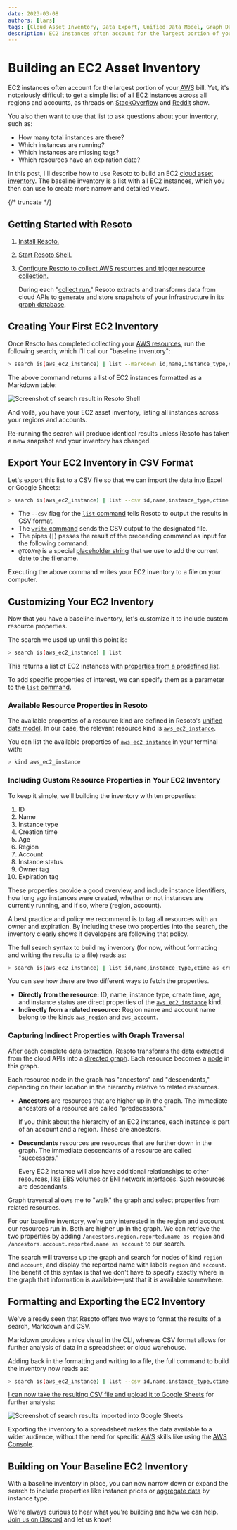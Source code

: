 ```yaml
---
date: 2023-03-08
authors: [lars]
tags: [Cloud Asset Inventory, Data Export, Unified Data Model, Graph Database, Resoto CLI, Search, AWS]
description: EC2 instances often account for the largest portion of your AWS bill. Yet, it's notoriously difficult to get a simple list of all EC2 instances across all regions and accounts. Resoto can be used to build an EC2 cloud asset inventory.
---
```


# Building an EC2 Asset Inventory

EC2 instances often account for the largest portion of your <abbr title="Amazon Web Services">AWS</abbr> bill. Yet, it's notoriously difficult to get a simple list of all EC2 instances across all regions and accounts, as threads on [StackOverflow](https://stackoverflow.com/questions/42086712/how-to-see-all-running-amazon-ec2-instances-across-all-regions) and [Reddit](https://reddit.com/r/aws/comments/s83381/list_ec2_instances_from_all_accounts_in_all) show.

You also then want to use that list to ask questions about your inventory, such as:

- How many total instances are there?
- Which instances are running?
- Which instances are missing tags?
- Which resources have an expiration date?

In this post, I'll describe how to use Resoto to build an EC2 [cloud asset inventory](../cloud-asset-inventory/index.mdx). The baseline inventory is a list with all EC2 instances, which you then can use to create more narrow and detailed views.

{/* truncate */}

## Getting Started with Resoto

1. [Install Resoto.](/docs/getting-started/install-resoto)

2. [Start Resoto Shell.](/docs/getting-started/launch-resoto#resoto-shell)

3. [Configure Resoto to collect <abbr title="Amazon Web Services">AWS</abbr> resources and trigger resource collection.](/docs/how-to-guides/data-sources/collect-aws-resource-data)

   During each "[collect run](/docs/concepts/cloud-data-sync#resource-collection)," Resoto extracts and transforms data from cloud APIs to generate and store snapshots of your infrastructure in its [graph database](/docs/concepts/asset-inventory-graph).

## Creating Your First EC2 Inventory

Once Resoto has completed collecting your [<abbr title="Amazon Web Services">AWS</abbr> resources](/docs/reference/unified-data-model/aws), run the following search, which I'll call our "baseline inventory":

```bash
> search is(aws_ec2_instance) | list --markdown id,name,instance_type,ctime as create_time, age,/ancestors.region.reported.name as region,/ancestors.account.reported.name as account,instance_status,tags.owner,tags.expiration
```

The above command returns a list of EC2 instances formatted as a Markdown table:

![Screenshot of search result in Resoto Shell](./img/resoto-shell.png)

And voilà, you have your EC2 asset inventory, listing all instances across your regions and accounts.

Re-running the search will produce identical results unless Resoto has taken a new snapshot and your inventory has changed.

## Export Your EC2 Inventory in CSV Format

Let's export this list to a CSV file so that we can import the data into Excel or Google Sheets:

```bash
> search is(aws_ec2_instance) | list --csv id,name,instance_type,ctime as create_time, age,/ancestors.region.reported.name as region,/ancestors.account.reported.name as account,instance_status,tags.owner,tags.expiration | write ec2_inventory-@TODAY@.csv
```

- The `--csv` flag for the [`list` command](/docs/reference/cli/list) tells Resoto to output the results in CSV format.
- The [`write` command](/docs/reference/cli/write) sends the CSV output to the designated file.
- The pipes (`|`) passes the result of the preceeding command as input for the following command.
- `@TODAY@` is a special [placeholder string](/docs/reference/cli#placeholder-strings) that we use to add the current date to the filename.

Executing the above command writes your EC2 inventory to a file on your computer.

## Customizing Your EC2 Inventory

Now that you have a baseline inventory, let's customize it to include custom resource properties.

The search we used up until this point is:

```bash
> search is(aws_ec2_instance) | list
```

This returns a list of EC2 instances with [properties from a predefined list](/docs/reference/cli/list#options).

To add specific properties of interest, we can specify them as a parameter to the [`list` command](/docs/reference/cli/list).

### Available Resource Properties in Resoto

The available properties of a resource kind are defined in Resoto's [unified data model](/docs/reference/unified-data-model). In our case, the relevant resource kind is [`aws_ec2_instance`](/docs/reference/unified-data-model/aws#aws_ec2_instance).

You can list the available properties of [`aws_ec2_instance`](/docs/reference/unified-data-model/aws#aws_ec2_instance) in your terminal with:

```bash
> kind aws_ec2_instance
```

### Including Custom Resource Properties in Your EC2 Inventory

To keep it simple, we'll building the inventory with ten properties:

1. ID
2. Name
3. Instance type
4. Creation time
5. Age
6. Region
7. Account
8. Instance status
9. Owner tag
10. Expiration tag

These properties provide a good overview, and include instance identifiers, how long ago instances were created, whether or not instances are currently running, and if so, where (region, account).

A best practice and policy we recommend is to tag all resources with an owner and expiration. By including these two properties into the search, the inventory clearly shows if developers are following that policy.

The full search syntax to build my inventory (for now, without formatting and writing the results to a file) reads as:

```bash
> search is(aws_ec2_instance) | list id,name,instance_type,ctime as create_time, age,/ancestors.region.reported.name as region,/ancestors.account.reported.name as account,instance_status,tags.owner,tags.expiration
```

You can see how there are two different ways to fetch the properties.

- **Directly from the resource:** ID, name, instance type, create time, age, and instance status are direct properties of the [`aws_ec2_instance`](/docs/reference/unified-data-model/aws#aws_ec2_instance) kind.
- **Indirectly from a related resource:** Region name and account name belong to the kinds [`aws_region`](/docs/reference/unified-data-model/aws#aws_region) and [`aws_account`](/docs/reference/unified-data-model/aws#aws_account).

### Capturing Indirect Properties with Graph Traversal

After each complete data extraction, Resoto transforms the data extracted from the cloud APIs into a [directed graph](/docs/concepts/asset-inventory-graph). Each resource becomes a [node](/docs/concepts/asset-inventory-graph#nodes) in this graph.

Each resource node in the graph has "ancestors" and "descendants," depending on their location in the hierarchy relative to related resources.

- **Ancestors** are resources that are higher up in the graph. The immediate ancestors of a resource are called "predecessors."

  If you think about the hierarchy of an EC2 instance, each instance is part of an account and a region. These are ancestors.

- **Descendants** resources are resources that are further down in the graph. The immediate descendants of a resource are called "successors."

  Every EC2 instance will also have additional relationships to other resources, like EBS volumes or ENI network interfaces. Such resources are descendants.

Graph traversal allows me to "walk" the graph and select properties from related resources.

For our baseline inventory, we're only interested in the region and account our resources run in. Both are higher up in the graph. We can retrieve the two properties by adding `/ancestors.region.reported.name as region` and `/ancestors.account.reported.name as account` to our search.

The search will traverse up the graph and search for nodes of kind `region` and `account`, and display the reported name with labels `region` and `account`. The benefit of this syntax is that we don't have to specify exactly where in the graph that information is available—just that it is available somewhere.

## Formatting and Exporting the EC2 Inventory

We've already seen that Resoto offers two ways to format the results of a search, Markdown and CSV.

Markdown provides a nice visual in the CLI, whereas CSV format allows for further analysis of data in a spreadsheet or cloud warehouse.

Adding back in the formatting and writing to a file, the full command to build the inventory now reads as:

```bash
> search is(aws_ec2_instance) | list --csv id,name,instance_type,ctime as create_time, age,/ancestors.region.reported.name as region,/ancestors.account.reported.name as account,instance_status,tags.owner,tags.expiration | write ec2_inventory-@TODAY@.csv
```

[I can now take the resulting CSV file and upload it to Google Sheets](/docs/how-to-guides/data-export/export-data-to-google-sheets) for further analysis:

![Screenshot of search results imported into Google Sheets](./img/google-sheets.png)

Exporting the inventory to a spreadsheet makes the data available to a wider audience, without the need for specific <abbr title="Amazon Web Services">AWS</abbr> skills like using the [AWS Console](https://aws.amazon.com/console).

## Building on Your Baseline EC2 Inventory

With a baseline inventory in place, you can now narrow down or expand the search to include properties like instance prices or [aggregate data](/docs/reference/search/aggregation) by instance type.

We're always curious to hear what you're building and how we can help. [Join us on Discord](https://discord.gg/someengineering) and let us know!
